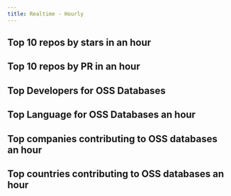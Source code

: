 ```yaml
---
title: Realtime - Hourly
---
```



## Top 10 repos by stars in an hour

<CommonChart repo='nocode_repos' chart='rt' n={10} category='rt-top10-by-stars' categoryIndex='repo_name' valueIndex='num' formatSql={false} />


## Top 10 repos by PR in an hour

<CommonChart repo='nocode_repos' chart='rt' n={10} category='rt-top10-by-prs' categoryIndex='repo_name' valueIndex='num' formatSql={false} />


## Top Developers for OSS Databases

<CommonChart repo='nocode_repos' chart='rt' n={20} category='rt-top20-by-developers' categoryIndex='repo_name' valueIndex='num' formatSql={false} />



## Top Language for OSS Databases an hour

<CommonChart repo='nocode_repos' chart='rt' n={5} category='rt-top5-languages' categoryIndex='language' valueIndex='num' formatSql={false} />


## Top companies contributing to OSS databases an hour


<CommonChart repo='nocode_repos' chart='rt' n={20} category='rt-top20-companies' categoryIndex='company' valueIndex='num' formatSql={false} />


## Top countries contributing to OSS databases an hour

<CommonChart repo='nocode_repos' chart='rt' n={20} category='rt-top20-countries' categoryIndex='country' valueIndex='num' formatSql={false} />
